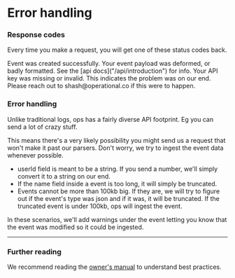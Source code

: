 
# Error handling

### Response codes

Every time you make a request, you will get one of these status codes back.

<ApiItem client:only title="201" type="event created successfully" required="">
  Event was created successfully.
</ApiItem>
<ApiItem client:only title="400" type="event wasn't created" required="">
  Your event payload was deformed, or badly formatted. See the [api docs]("/api/introduction") for info.
</ApiItem>
<ApiItem client:only title="401" type="Authentication failed" required="">
  Your API key was missing or invalid.
</ApiItem>
<ApiItem client:only title="500" type="Server error on our side" required="">
  This indicates the problem was on our end. Please reach out to shash@operational.co if this were to happen.
</ApiItem>

<br />

### Error handling

Unlike traditional logs, ops has a fairly diverse API footprint. Eg you can send a lot of crazy stuff.

This means there's a very likely possibility you might send us a request that won't make it past our parsers. Don't worry, we try to ingest the event data whenever possible.

- userId field is meant to be a string. If you send a number, we'll simply convert it to a string on our end.
- If the name field inside a event is too long, it will simply be truncated.
- Events cannot be more than 100kb big. If they are, we will try to figure out if the event's type was json and if it was, it will be truncated. If the truncated event is under 100kb, ops will ingest the event.

In these scenarios, we'll add warnings under the event letting you know that the event was modified so it could be ingested.

---

### Further reading

We recommend reading the [owner's manual](/manual/introduction) to understand best practices.
